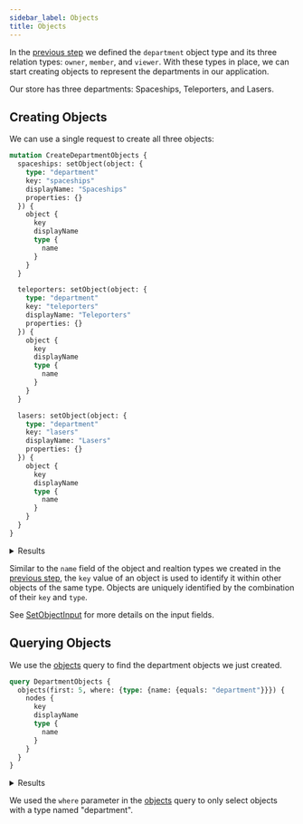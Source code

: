 ```yaml
---
sidebar_label: Objects
title: Objects
---
```


In the [previous step](types) we defined the `department` object type and its three relation
types: `owner`, `member`, and `viewer`.
With these types in place, we can start creating objects to represent the departments in our application.

Our store has three departments: Spaceships, Teleporters, and Lasers.

## Creating Objects

We can use a single request to create all three objects:

```graphql title="Query"
mutation CreateDepartmentObjects {
  spaceships: setObject(object: {
    type: "department"
    key: "spaceships"
    displayName: "Spaceships"
    properties: {}
  }) {
    object {
      key
      displayName
      type {
        name
      }
    }
  }

  teleporters: setObject(object: {
    type: "department"
    key: "teleporters"
    displayName: "Teleporters"
    properties: {}
  }) {
    object {
      key
      displayName
      type {
        name
      }
    }
  }

  lasers: setObject(object: {
    type: "department"
    key: "lasers"
    displayName: "Lasers"
    properties: {}
  }) {
    object {
      key
      displayName
      type {
        name
      }
    }
  }
}
```

<details>
  <summary>Results</summary>
  <div><span/>

```json
{
  "data": {
    "spaceships": {
      "object": {
        "key": "spaceships",
        "displayName": "Spaceships"
        "type": {
          "name": "department"
        }
      }
    },
    "teleporters": {
      "object": {
        "key": "teleporters",
        "displayName": "Teleporters"
        "type": {
          "name": "department"
        }
      }
    },
    "lasers": {
      "object": {
        "key": "lasers",
        "displayName": "Lasers"
        "type": {
          "name": "department"
        }
      }
    }
  }
}
```
  </div>
</details>

Similar to the `name` field of the object and realtion types we created in the [previous step](types), the `key` value
of an object is used to identify it within other objects of the same type. Objects are uniquely identified by the
combination of their `key` and `type`.

See [SetObjectInput](/docs/directory-api-reference/schema/objects/inputs/set-object-input) for more details on the input fields.

## Querying Objects

We use the [objects](/docs/directory-api-reference/schema/objects/queries/objects) query to find the department objects we
just created.

```graphql title="Query"
query DepartmentObjects {
  objects(first: 5, where: {type: {name: {equals: "department"}}}) {
    nodes {
      key
      displayName
      type {
        name
      }
    }
  }
}
```

<details>
  <summary>Results</summary>
  <div><span/>

```json
{
  "data": {
    "objects": {
      "nodes": [
        {
          "key": "teleporters",
          "displayName": "Teleporters",
          "type": {
            "name": "department"
          }
        },
        {
          "key": "lasers",
          "displayName": "Lasers",
          "type": {
            "name": "department"
          }
        },
        {
          "key": "spaceships",
          "displayName": "Spaceships",
          "type": {
            "name": "department"
          }
        }
      ]
    }
  }
}
```
  </div>
</details>

We used the `where` parameter in the [objects](/docs/directory-api-reference/schema/objects/queries/objects) query to only
select objects with a type named "department".
